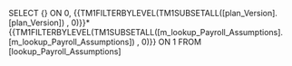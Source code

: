 SELECT {} ON 0, {{TM1FILTERBYLEVEL(TM1SUBSETALL([plan_Version].[plan_Version]) , 0)}}*{{TM1FILTERBYLEVEL(TM1SUBSETALL([m_lookup_Payroll_Assumptions].[m_lookup_Payroll_Assumptions]) , 0)}} ON 1 FROM [lookup_Payroll_Assumptions]
